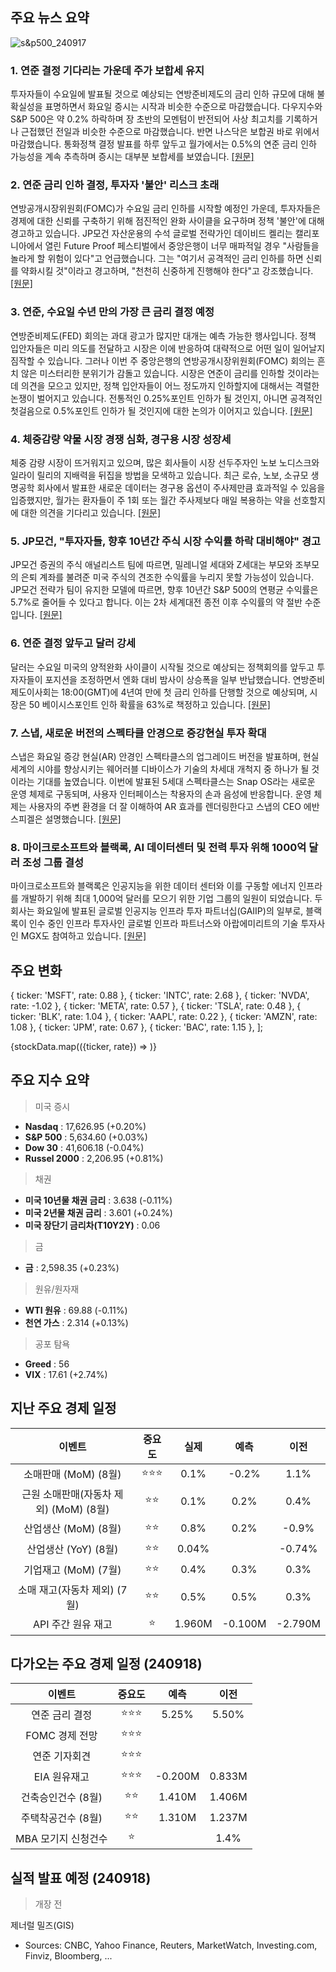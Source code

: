 ## 주요 뉴스 요약

![s&p500_240917](/map/240917.png)

### 1. **연준 결정 기다리는 가운데 주가 보합세 유지**

투자자들이 수요일에 발표될 것으로 예상되는 연방준비제도의 금리 인하 규모에 대해 불확실성을 표명하면서 화요일 증시는 시작과 비슷한 수준으로 마감했습니다. 다우지수와 S&P 500은 약 0.2% 하락하며 장 초반의 모멘텀이 반전되어 사상 최고치를 기록하거나 근접했던 전일과 비슷한 수준으로 마감했습니다. 반면 나스닥은 보합권 바로 위에서 마감했습니다. 통화정책 결정 발표를 하루 앞두고 월가에서는 0.5%의 연준 금리 인하 가능성을 계속 추측하며 증시는 대부분 보합세를 보였습니다. [[원문]](https://finance.yahoo.com/news/live/stock-market-today-stocks-hold-steady-as-world-awaits-fed-decision-133051693.html)

### 2. **연준 금리 인하 결정, 투자자 '불안' 리스크 초래**

연방공개시장위원회(FOMC)가 수요일 금리 인하를 시작할 예정인 가운데, 투자자들은 경제에 대한 신뢰를 구축하기 위해 점진적인 완화 사이클을 요구하며 정책 '불안'에 대해 경고하고 있습니다. JP모건 자산운용의 수석 글로벌 전략가인 데이비드 켈리는 캘리포니아에서 열린 Future Proof 페스티벌에서 중앙은행이 너무 매파적일 경우 "사람들을 놀라게 할 위험이 있다"고 언급했습니다. 그는 "여기서 공격적인 금리 인하를 하면 신뢰를 약화시킬 것"이라고 경고하며, "천천히 신중하게 진행해야 한다"고 강조했습니다. [[원문]](https://finance.yahoo.com/news/fed-rate-cut-decision-risks-investor-angst--heres-what-strategists-are-saying-220539849.html)

### 3. **연준, 수요일 수년 만의 가장 큰 금리 결정 예정**

연방준비제도(FED) 회의는 과대 광고가 많지만 대개는 예측 가능한 행사입니다. 정책 입안자들은 미리 의도를 전달하고 시장은 이에 반응하여 대략적으로 어떤 일이 일어날지 짐작할 수 있습니다. 그러나 이번 주 중앙은행의 연방공개시장위원회(FOMC) 회의는 흔치 않은 미스터리한 분위기가 감돌고 있습니다. 시장은 연준이 금리를 인하할 것이라는 데 의견을 모으고 있지만, 정책 입안자들이 어느 정도까지 인하할지에 대해서는 격렬한 논쟁이 벌어지고 있습니다. 전통적인 0.25%포인트 인하가 될 것인지, 아니면 공격적인 첫걸음으로 0.5%포인트 인하가 될 것인지에 대한 논의가 이어지고 있습니다. [[원문]](https://www.cnbc.com/2024/09/17/the-feds-biggest-interest-rate-call-in-years-happens-wednesday-heres-what-to-expect.html)

### 4. **체중감량 약물 시장 경쟁 심화, 경구용 시장 성장세**

체중 감량 시장이 뜨거워지고 있으며, 많은 회사들이 시장 선두주자인 노보 노디스크와 일라이 릴리의 지배력을 뒤집을 방법을 모색하고 있습니다. 최근 로슈, 노보, 소규모 생명공학 회사에서 발표한 새로운 데이터는 경구용 옵션이 주사제만큼 효과적일 수 있음을 입증했지만, 월가는 환자들이 주 1회 또는 월간 주사제보다 매일 복용하는 약을 선호할지에 대한 의견을 기다리고 있습니다. [[원문]](https://finance.yahoo.com/news/weight-loss-drug-competition-heats-up-with-growing-pill-market-213110524.html)

### 5. **JP모건, "투자자들, 향후 10년간 주식 시장 수익률 하락 대비해야" 경고**

JP모건 증권의 주식 애널리스트 팀에 따르면, 밀레니얼 세대와 Z세대는 부모와 조부모의 은퇴 계좌를 불려준 미국 주식의 견조한 수익률을 누리지 못할 가능성이 있습니다. JP모건 전략가 팀이 유지한 모델에 따르면, 향후 10년간 S&P 500의 연평균 수익률은 5.7%로 줄어들 수 있다고 합니다. 이는 2차 세계대전 종전 이후 수익률의 약 절반 수준입니다. [[원문]](https://www.marketwatch.com/story/investors-should-brace-for-lower-stock-market-returns-over-the-next-decade-jpmorgan-warns-74e39ff7?mod=home-page)

### 6. **연준 결정 앞두고 달러 강세**

달러는 수요일 미국의 양적완화 사이클이 시작될 것으로 예상되는 정책회의를 앞두고 투자자들이 포지션을 조정하면서 엔화 대비 밤사이 상승폭을 일부 반납했습니다. 연방준비제도이사회는 18:00(GMT)에 4년여 만에 첫 금리 인하를 단행할 것으로 예상되며, 시장은 50 베이시스포인트 인하 확률을 63%로 책정하고 있습니다. [[원문]](https://www.reuters.com/markets/currencies/dollar-catches-footing-ahead-fed-2024-09-18/)

### 7. **스냅, 새로운 버전의 스펙타클 안경으로 증강현실 투자 확대**

스냅은 화요일 증강 현실(AR) 안경인 스펙타클스의 업그레이드 버전을 발표하며, 현실 세계의 시야를 향상시키는 웨어러블 디바이스가 기술의 차세대 개척지 중 하나가 될 것이라는 기대를 높였습니다. 이번에 발표된 5세대 스펙타클스는 Snap OS라는 새로운 운영 체제로 구동되며, 사용자 인터페이스는 착용자의 손과 음성에 반응합니다. 운영 체제는 사용자의 주변 환경을 더 잘 이해하여 AR 효과를 렌더링한다고 스냅의 CEO 에반 스피겔은 설명했습니다. [[원문]](https://finance.yahoo.com/news/snap-advances-bet-augmented-reality-180332092.html)

### 8. **마이크로소프트와 블랙록, AI 데이터센터 및 전력 투자 위해 1000억 달러 조성 그룹 결성**

마이크로소프트와 블랙록은 인공지능을 위한 데이터 센터와 이를 구동할 에너지 인프라를 개발하기 위해 최대 1,000억 달러를 모으기 위한 기업 그룹의 일원이 되었습니다. 두 회사는 화요일에 발표된 글로벌 인공지능 인프라 투자 파트너십(GAIIP)의 일부로, 블랙록이 인수 중인 인프라 투자사인 글로벌 인프라 파트너스와 아랍에미리트의 기술 투자사인 MGX도 참여하고 있습니다. [[원문]](https://www.cnbc.com/2024/09/17/microsoft-blackrock-form-gaiip-to-invest-in-ai-data-centers-energy.html)

## 주요 변화

  { ticker: 'MSFT', rate: 0.88 },
  { ticker: 'INTC', rate: 2.68 },
  { ticker: 'NVDA', rate: -1.02 },
  { ticker: 'META', rate: 0.57 },
  { ticker: 'TSLA', rate: 0.48 },
  { ticker: 'BLK', rate: 1.04 },
  { ticker: 'AAPL', rate: 0.22 },
  { ticker: 'AMZN', rate: 1.08 },
  { ticker: 'JPM', rate: 0.67 },
  { ticker: 'BAC', rate: 1.15 },
];

{stockData.map(({ticker, rate}) => <StockCardMini key={ticker} ticker={ticker} rate={rate}></StockCardMini>)}

## 주요 지수 요약

> 미국 증시

- **Nasdaq** : 17,626.95 (+0.20%)
- **S&P 500** : 5,634.60 (+0.03%)
- **Dow 30** : 41,606.18 (-0.04%)
- **Russel 2000** : 2,206.95 (+0.81%)

> 채권

- **미국 10년물 채권 금리** : 3.638 (-0.11%)
- **미국 2년물 채권 금리** : 3.601 (+0.24%)
- **미국 장단기 금리차(T10Y2Y)** : 0.06

> 금

- **금** : 2,598.35 (+0.23%)

> 원유/원자재

- **WTI 원유** : 69.88 (-0.11%)
- **천연 가스** : 2.314 (+0.13%)

> 공포 탐욕

- **Greed** : 56
- **VIX** : 17.61 (+2.74%)

## 지난 주요 경제 일정

|                 이벤트                 | 중요도 |  실제  |  예측   |  이전   |
| :------------------------------------: | :----: | :----: | :-----: | :-----: |
|          소매판매 (MoM) (8월)          | ⭐⭐⭐ |  0.1%  |  -0.2%  |  1.1%   |
| 근원 소매판매(자동차 제외) (MoM) (8월) |  ⭐⭐  |  0.1%  |  0.2%   |  0.4%   |
|          산업생산 (MoM) (8월)          |  ⭐⭐  |  0.8%  |  0.2%   |  -0.9%  |
|          산업생산 (YoY) (8월)          |  ⭐⭐  | 0.04%  |         | -0.74%  |
|          기업재고 (MoM) (7월)          |  ⭐⭐  |  0.4%  |  0.3%   |  0.3%   |
|      소매 재고(자동차 제외) (7월)      |  ⭐⭐  |  0.5%  |  0.5%   |  0.3%   |
|           API 주간 원유 재고           |   ⭐   | 1.960M | -0.100M | -2.790M |

## 다가오는 주요 경제 일정 (240918)

|       이벤트        | 중요도 |  예측   |  이전  |
| :-----------------: | :----: | :-----: | :----: |
|   연준 금리 결정    | ⭐⭐⭐ |  5.25%  | 5.50%  |
|   FOMC 경제 전망    | ⭐⭐⭐ |         |        |
|    연준 기자회견    | ⭐⭐⭐ |         |        |
|    EIA 원유재고     | ⭐⭐⭐ | -0.200M | 0.833M |
| 건축승인건수 (8월)  |  ⭐⭐  | 1.410M  | 1.406M |
| 주택착공건수 (8월)  |  ⭐⭐  | 1.310M  | 1.237M |
| MBA 모기지 신청건수 |   ⭐   |         |  1.4%  |

## 실적 발표 예정 (240918)

> 개장 전

제너럴 밀즈(GIS)

- Sources: CNBC, Yahoo Finance, Reuters, MarketWatch, Investing.com, Finviz, Bloomberg, ...
